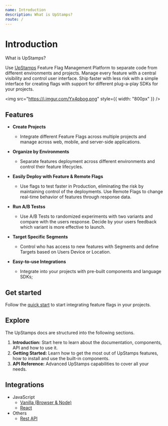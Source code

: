 ```yaml
---
name: Introduction
description: What is UpStamps?
route: /
---
```


# Introduction

What is UpStamps?

Use [UpStamps](https://www.app.upstamps.com) Feature Flag Management Platform to separate code from different environments and projects. Manage every feature with a central visibility and control user interface. Ship faster with less risk with a simple interface for creating flags with support for different plug-a-play SDKs for your projects.

<img src="https://i.imgur.com/Yx4pbog.png" style={{ width: "800px" }} />

## Features

- **Create Projects**

  - Integrate different Feature Flags across multiple projects and manage across web, mobile, and server-side applications.

- **Organize by Environments**

  - Separate features deployment across different environments and control their feature lifecycles.

- **Easily Deploy with Feature & Remote Flags**

  - Use flags to test faster in Production, eliminating the risk by maintaining control of the deployments. Use Remote Flags to change real-time behavior of features through response data.

- **Run A/B Testss**

  - Use A/B Tests to randomized experiments with two variants and compare with the users response. Decide by your users feedback which variant is more effective to launch.

- **Target Specific Segments**

  - Control who has access to new features with Segments and define Targets based on Users Device or Location.

- **Easy-to-use Integrations**
  - Integrate into your projects with pre-built components and language SDKs;

## Get started

Follow the [quick start](/src-getting-started) to start integrating feature flags in your projects.

## Explore

The UpStamps docs are structured into the following sections.

1. **Introduction:** Start here to learn about the documentation, components, API and how to use it.
2. **Getting Started:** Learn how to get the most out of UpStamps features, how to install and use the built-in components.
3. **API Reference:** Advanced UpStamps capabilities to cover all your needs.

## Integrations

- JavaScript
  - [Vanilla (Browser & Node)](/src-vanilla-integration)
  - [React](/src-react-integration)
- Others
  - [Rest API](/src-api)
